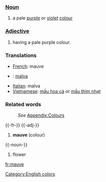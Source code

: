 ===[[Noun]]===
#a pale [[purple]] or [[violet]] [[color|colour]]
===[[Adjective]]===
#having a pale purple colour. 

===Translations===

* [[French]]: mauve
* {{io}} : [[malva]]
* [[Italian]]: malva
* [[Vietnamese]]: [[mầu hoa cà]] or [[mầu thím nhạt]]

===Related words===
:''See'' [[Wiktionary_Appendix:Colours|Appendix:Colours]]

{{-fr-}}
{{-adj-}}
# '''mauve''' (colour)

{{-noun-}}
# flower

[[Category:English colors]]

[[fr:mauve]]
